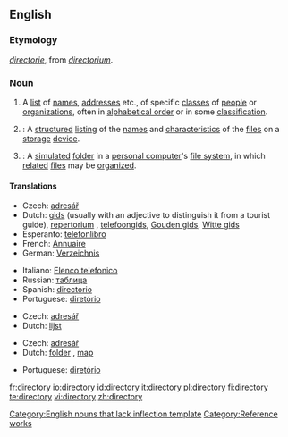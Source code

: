 ==English==

===Etymology===
{{ME.}} ''[[directorie]]'', from {{ML.}} ''[[directorium]]''.

===Noun===
{{wikipedia}}{{en-noun|directories}}
{{infl|en|noun}}[[Category:English nouns that lack inflection template]]

# A [[list]] of [[name]]s, [[address]]es etc., of specific [[class]]es of [[people]] or [[organization]]s, often in [[alphabetical order]] or in some [[classification]].
# {{computing}}: A [[structured]] [[listing]] of the [[name]]s and [[characteristic]]s of the [[file]]s on a [[storage]] [[device]].
# {{computing}}: A [[simulated]] [[folder]] in a [[personal computer]]'s [[file system]], in which [[related]] [[file]]s may be [[organized]].

====Translations====
{{trans-top|list of names, addresses etc.}}
* Czech: [[adresář]] {{m}}
* Dutch: [[gids]] {{m}} (usually with an adjective to distinguish it from a tourist guide), [[repertorium]] {{n}}, [[telefoongids]], [[Gouden gids]], [[Witte gids]]
* Esperanto: [[telefonlibro]]
* French: [[Annuaire]]
* German: [[Verzeichnis]] {{n}}
{{trans-mid}}
* Italiano: [[Elenco telefonico]]
* Russian: [[таблица]] {{f}}
* Spanish: [[directorio]] {{m}}
* Portuguese: [[diretório]]
{{trans-bottom}}

{{trans-top|structured listing of files}}
* Czech: [[adresář]] {{m}}
* Dutch: [[lijst]] {{f}}
{{trans-mid}}
{{trans-bottom}}

{{trans-top|simulated folder}}
* Czech: [[adresář]] {{m}}
* Dutch: [[folder]] {{m}}, [[map]] {{f}}
{{trans-mid}}
* Portuguese: [[diretório]]
{{trans-bottom}}

[[Category:Reference works]]

[[fr:directory]]
[[io:directory]]
[[id:directory]]
[[it:directory]]
[[pl:directory]]
[[fi:directory]]
[[te:directory]]
[[vi:directory]]
[[zh:directory]]
